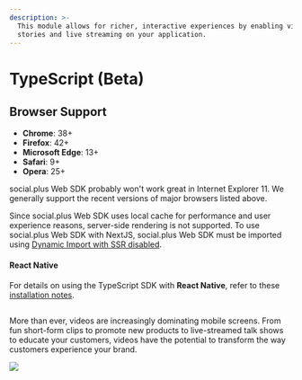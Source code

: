 ```yaml
---
description: >-
  This module allows for richer, interactive experiences by enabling video
  stories and live streaming on your application.
---
```


# TypeScript (Beta)

## Browser Support

* **Chrome**: 38+
* **Firefox**: 42+
* **Microsoft Edge**: 13+
* **Safari**: 9+
* **Opera**: 25+

social.plus Web SDK probably won't work great in Internet Explorer 11. We generally support the recent versions of major browsers listed above.


Since social.plus Web SDK uses local cache for performance and user experience reasons, server-side rendering is not supported. To use social.plus Web SDK with NextJS, social.plus Web SDK must be imported using [Dynamic Import with SSR disabled](https://nextjs.org/docs/advanced-features/dynamic-import#with-no-ssr).

#### React Native

For details on using the TypeScript SDK with **React Native**, refer to these [installation notes](../../../getting-started/installation-and-authentication/install-ts-reactnative-sdk.md#react-native-framework).

##

More than ever, videos are increasingly dominating mobile screens. From fun short-form clips to promote new products to live-streamed talk shows to educate your customers, videos have the potential to transform the way customers experience your brand.

![](<../../../.gitbook/assets/video (1) (1).png>)
